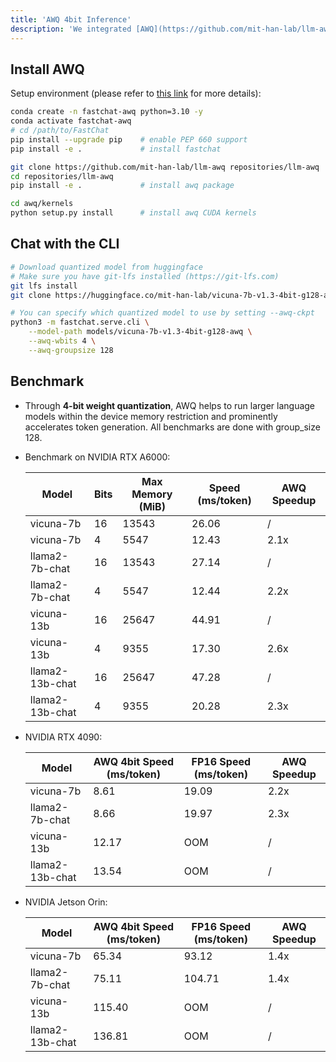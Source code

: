```yaml
---
title: 'AWQ 4bit Inference'
description: 'We integrated [AWQ](https://github.com/mit-han-lab/llm-awq) into FastChat to provide **efficient and accurate** 4bit LLM inference.'
---
```


## Install AWQ

Setup environment (please refer to [this link](https://github.com/mit-han-lab/llm-awq#install) for more details):
```bash
conda create -n fastchat-awq python=3.10 -y
conda activate fastchat-awq
# cd /path/to/FastChat
pip install --upgrade pip    # enable PEP 660 support
pip install -e .             # install fastchat

git clone https://github.com/mit-han-lab/llm-awq repositories/llm-awq
cd repositories/llm-awq
pip install -e .             # install awq package

cd awq/kernels				
python setup.py install	     # install awq CUDA kernels
```

## Chat with the CLI

```bash
# Download quantized model from huggingface
# Make sure you have git-lfs installed (https://git-lfs.com)
git lfs install
git clone https://huggingface.co/mit-han-lab/vicuna-7b-v1.3-4bit-g128-awq

# You can specify which quantized model to use by setting --awq-ckpt
python3 -m fastchat.serve.cli \
    --model-path models/vicuna-7b-v1.3-4bit-g128-awq \
    --awq-wbits 4 \
    --awq-groupsize 128 
```

## Benchmark

* Through **4-bit weight quantization**, AWQ helps to run larger language models within the device memory restriction and prominently accelerates token generation. All benchmarks are done with group_size 128. 

* Benchmark on NVIDIA RTX A6000:

  | Model           | Bits | Max Memory (MiB) | Speed (ms/token) | AWQ Speedup |
  | --------------- | ---- | ---------------- | ---------------- | ----------- |
  | vicuna-7b       | 16   | 13543            | 26.06            | /           |
  | vicuna-7b       | 4    | 5547             | 12.43            | 2.1x        |
  | llama2-7b-chat  | 16   | 13543            | 27.14            | /           |
  | llama2-7b-chat  | 4    | 5547             | 12.44            | 2.2x        |
  | vicuna-13b      | 16   | 25647            | 44.91            | /           |
  | vicuna-13b      | 4    | 9355             | 17.30            | 2.6x        |
  | llama2-13b-chat | 16   | 25647            | 47.28            | /           |
  | llama2-13b-chat | 4    | 9355             | 20.28            | 2.3x        |

* NVIDIA RTX 4090:

  | Model           | AWQ 4bit Speed (ms/token) | FP16 Speed (ms/token) | AWQ Speedup |
  | --------------- | ------------------------- | --------------------- | ----------- |
  | vicuna-7b       | 8.61                      | 19.09                 | 2.2x        |
  | llama2-7b-chat  | 8.66                      | 19.97                 | 2.3x        |
  | vicuna-13b      | 12.17                     | OOM                   | /           |
  | llama2-13b-chat | 13.54                     | OOM                   | /           |

* NVIDIA Jetson Orin:

  | Model           | AWQ 4bit Speed (ms/token) | FP16 Speed (ms/token) | AWQ Speedup |
  | --------------- | ------------------------- | --------------------- | ----------- |
  | vicuna-7b       | 65.34                     | 93.12                 | 1.4x        |
  | llama2-7b-chat  | 75.11                     | 104.71                | 1.4x        |
  | vicuna-13b      | 115.40                    | OOM                   | /           |
  | llama2-13b-chat | 136.81                    | OOM                   | /           |

